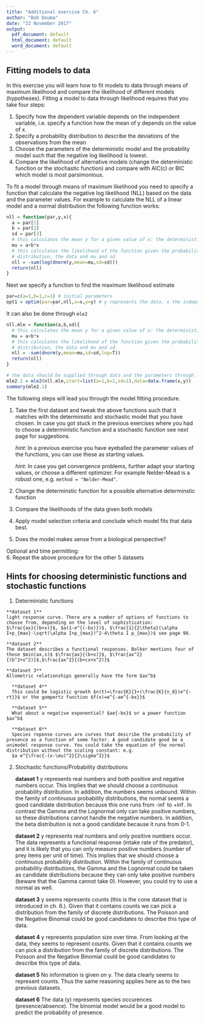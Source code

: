 ```yaml
---
title: "Additional exercise Ch. 6"
author: "Bob Douma"
date: "22 November 2017"
output:
  pdf_document: default
  html_document: default
  word_document: default
---
```


## Fitting models to data

In this exercise you will learn how to fit models to data through means of maximum likelihood and compare the likelihood of different models (hypotheses). Fitting a model to data through likelihood requires that you take four steps: 

1. Specify how the dependent variable depends on the independent variable, i.e. specify a function how the mean of y depends on the value of x.
2. Specify a probability distribution to describe the deviations of the observations from the mean
3. Choose the parameters of the deterministic model and the probability model such that the negative log likelihood is lowest.
4. Compare the likelihood of alternative models (change the deterministic function or the stochastic function) and compare with AIC(c) or BIC which model is most parsimonious. 

To fit a model through means of maximum likelihood you need to specify a function that calculate the negative log likelihood (NLL) based on the data and the parameter values. For example to calculate the NLL of a linear model and a normal distribution the following function works: 


```r
nll = function(par,y,x){
  a = par[1]
  b = par[2]
  sd = par[3]
  # this calculates the mean y for a given value of x: the deterministic function
  mu = a+b*x 
  # this calculates the likelihood of the function given the probability 
  # distribution, the data and mu and sd
  nll = -sum(log(dnorm(y,mean=mu,sd=sd))) 
  return(nll)
}

```

Next we specify a function to find the maximum likelihood estimate

```r
par=c(a=1,b=1,c=1) # initial parameters
opt1 = optim(par=par,nll,x=x,y=y) # y represents the data, x the independent variable
```

It can also be done through `mle2`
```r
nll.mle = function(a,b,sd){
  # this calculates the mean y for a given value of x: the deterministic function
  mu = a+b*x 
  # this calculates the likelihood of the function given the probability 
  # distribution, the data and mu and sd
  nll = -sum(dnorm(y,mean=mu,sd=sd,log=T)) 
  return(nll)
}

```

```r
# the data should be supplied through data and the parameters through list().
mle2.1 = mle2(nll.mle,start=list(a=1,b=1,sd=1),data=data.frame(x,y)) 
summary(mle2.1)
```


The following steps will lead you through the model fitting procedure. 

1. Take the first dataset and tweak the above functions such that it matches with the deterministic and stochastic model that you have chosen. In case you got stuck in the previous exercises where you had to choose a deterministic function and a stochastic function see next page for suggestions. 

      _hint_: In a previous exercise you have eyeballed the parameter values of the functions, you can use these as starting       values.
  
      _hint_: In case you get convergence problems, further adapt your starting values, or choose a different optimizer. For       example Nelder-Mead is a robust one, e.g. `method = "Nelder-Mead"`.

2. Change the determinstic function for a possible alternative determinstic function
3. Compare the likelihoods of the data given both models
4. Apply model selection criteria and conclude which model fits that data best. 
5. Does the model makes sense from a biological perspective?
      
Optional and time permitting:      
6. Repeat the above procedure for the other 5 datasets

 

\newpage
## Hints for choosing deterministic functions and stochastic functions
  
  1. Deterministic functions

    **dataset 1**
    light response curve. There are a number of options of functions to choose from, depending on the level of sophistication:
    $\frac{ax}{(b+x)}$, $a(1-e^{(-bx)})$, $\frac{1}{2\theta}(\alpha I+p_{max}-\sqrt(\alpha I+p_{max})^2-4\theta I p_{max})$ see page 98.
      
    **dataset 2**
    The dataset describes a functional responses. Bolker mentions four of those $min(ax,s)$ $\frac{ax}{(b+x)}$, $\frac{ax^2}{(b^2+x^2)}$,$\frac{ax^2}{(b+cx+x^2)}$
      
    **dataset 3**
    Allometric relationships generally have the form $ax^b$
      
      **dataset 4**
      This could be logistic growth $n(t)=\frac{K}{1+(\frac{K}{n_0})e^{-rt}}$ or the gompertz function $f(x)=e^{-ae^{-bx}}$
      
      **dataset 5**
      What about a negative exponential? $ae{-bx}$ or a power function $ax^b$
      
      **dataset 6**
      Species reponse curves are curves that describe the probability of presence as a function of some factor. A good candidate good be a unimodel response curve. You could take the equation of the normal distribution without the scaling constant: e.g.
      $a e^{\frac{-(x-\mu)^2}{2\sigma^2}}$

  2. Stochastic functions/Probability distributions

      **dataset 1**
      y represents real numbers and both positive and negative numbers occur. This implies that we should choose a continuous         probability distribution. In addition, the numbers seems unbound. Within the family of continuous probability distributions, the normal seems a good candidate distribution because this one runs from -$\inf$ to +$\inf$. In contrast the Gamma and the Lognormal only can take positive numbers, so these distributions cannot handle the negative numbers. In addition, the beta distribution is not a good candidate because it runs from 0-1.

      **dataset 2**
      y represents real numbers and only positive numbers occur. The data represents a functional response (intake rate of the predator), and it is likely that you can only measure positive numbers (number of prey items per unit of time).  This implies that we should choose a continuous probability distribution. Within the family of continuous probability distributions, the Gamma and the Lognormal could be taken as candidate distributions because they can only take positive numbers (beware that the Gamma cannot take 0). However, you could try to use a normal as well.

      **dataset 3**
      y seems represents counts (this is the cone dataset that is introduced in ch. 6.). Given that it contains counts we can pick a distribution from the family of discrete distributions. The Poisson and the Negative Binomial could be good candidates to describe this type of data.
      
      **dataset 4**
      y represents population size over time. From looking at the data, they seems to represent counts. Given that it contains counts we can pick a distribution from the family of discrete distributions. The Poisson and the Negative Binomial could be good candidates to describe this type of data.  

      **dataset 5**
      No information is given on y. The data clearly seems to represent counts. Thus the same reasoning applies here as to the two previous datasets.
      
      **dataset 6**
      The data (y) represents species occurences (presence/absence). The binomial model would be a good model to predict the probability of presence.  